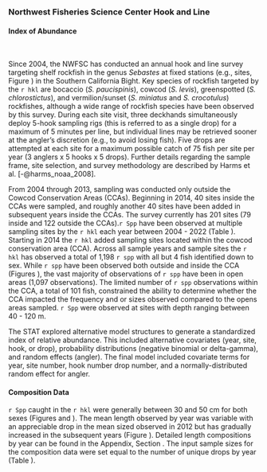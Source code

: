 ### Northwest Fisheries Science Center Hook and Line

#### Index of Abundance 
\

Since 2004, the NWFSC has conducted an annual hook and line survey targeting shelf rockfish in the genus *Sebastes* at fixed stations (e.g., sites, Figure \ref{fig:nwfsc-hkl-map}) in the Southern California Bight. Key species of rockfish targeted by the `r hkl` are bocaccio (*S. paucispinis*), cowcod (*S. levis*), greenspotted (*S. chlorostictus*), and vermilion/sunset (*S. miniatus* and *S. crocotulus*) rockfishes, although a wide range of rockfish species have been observed by this survey. During each site visit, three deckhands simultaneously deploy 5-hook sampling rigs (this is referred to as a single drop) for a maximum of 5 minutes per line, but individual lines may be retrieved sooner at the angler's discretion (e.g., to avoid losing fish). Five drops are attempted at each site for a maximum possible catch of 75 fish per site per year (3 anglers x 5 hooks x 5 drops). Further details regarding the sample frame, site selection, and survey methodology are described by Harms et al. [-@harms_noaa_2008]. 

From 2004 through 2013, sampling was conducted only outside the Cowcod Conservation Areas (CCAs). Beginning in 2014, 40 sites inside the CCAs were sampled, and roughly another 40 sites have been added in subsequent years inside the CCAs. The survey currently has 201 sites (79 inside and 122 outside the CCAs).`r Spp` have been observed at multiple sampling sites by the `r hkl` each year between 2004 - 2022 (Table \ref{tab:nwfsc-hkl-obs}).  Starting in 2014 the `r hkl` added sampling sites located within the cowcod conservation area (CCA). Across all sample years and sample sites the `r hkl`  has observed a total of 1,198 `r spp` with all but 4 fish identified down to sex. While `r spp` have been observed both outside and inside the CCA (Figures \ref{fig:nwfsc-hkl-site}), the vast majority of observations of `r spp` have been in open areas (1,097 observations).  The limited number of `r spp` observations within the CCA, a total of 101 fish, constrained the ability to determine whether the CCA impacted the frequency and or sizes observed compared to the opens areas sampled. `r Spp` were observed at sites with depth ranging between 40 - 120 m.

The STAT explored alternative model structures to generate a standardized index of relative
abundance. This included alternative covariates (year, site, hook, or drop), probability distributions
(negative binomial or delta-gamma), and random effects (angler). The final model included covariate terms for year, site number, hook number drop number, and a normally-distributed random effect for angler.

#### Composition Data

`r Spp` caught in the `r hkl` were generally between 30 and 50 cm for both sexes (Figures \ref{fig:nwfsc-hkl-site-len} and \ref{fig:hkl-len-data}). The mean length observed by year was variable with an appreciable drop in the mean sized observed in 2012 but has gradually increased in the subsequent years (Figure \ref{fig:mean-hkl-len-data}). Detailed length compositions by year can be found in the Appendix, Section \ref{length-data}. The input sample sizes for the composition data were set equal to the number of unique drops by year (Table \ref{fig:nwfsc-hkl-obs}). 
